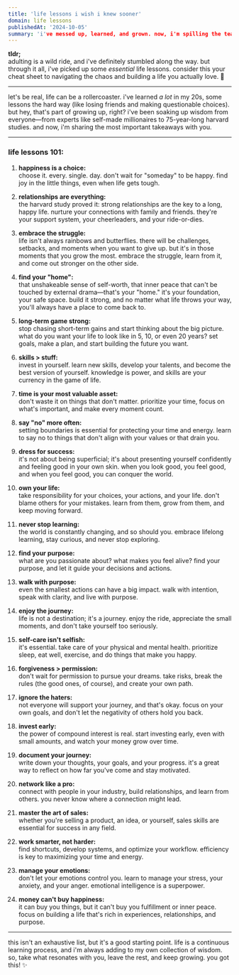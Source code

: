 ```yaml
---
title: 'life lessons i wish i knew sooner'
domain: life lessons
publishedAt: '2024-10-05'
summary: 'i've messed up, learned, and grown. now, i'm spilling the tea on the life lessons i wish i'd known sooner. this is your cheat sheet to a happier, more fulfilling life. ✨'
---
```


**tldr;**  
adulting is a wild ride, and i've definitely stumbled along the way. but through it all, i've picked up some *essential* life lessons. consider this your cheat sheet to navigating the chaos and building a life you actually love. 💖

---

let's be real, life can be a rollercoaster. i've learned *a lot* in my 20s, some lessons the hard way (like losing friends and making questionable choices). but hey, that's part of growing up, right?  i've been soaking up wisdom from everyone—from experts like self-made millionaires to 75-year-long harvard studies. and now, i'm sharing the most important takeaways with you.

---

### life lessons 101:

1. **happiness is a choice:**  
   choose it. every. single. day. don't wait for "someday" to be happy. find joy in the little things, even when life gets tough.

2. **relationships are everything:**  
   the harvard study proved it: strong relationships are the key to a long, happy life. nurture your connections with family and friends. they're your support system, your cheerleaders, and your ride-or-dies.

3. **embrace the struggle:**  
   life isn't always rainbows and butterflies. there will be challenges, setbacks, and moments when you want to give up. but it's in those moments that you grow the most. embrace the struggle, learn from it, and come out stronger on the other side.

4. **find your "home":**  
   that unshakeable sense of self-worth, that inner peace that can't be touched by external drama—that's your "home." it's your foundation, your safe space. build it strong, and no matter what life throws your way, you'll always have a place to come back to.

5. **long-term game strong:**  
   stop chasing short-term gains and start thinking about the big picture. what do you want your life to look like in 5, 10, or even 20 years? set goals, make a plan, and start building the future you want.

6. **skills > stuff:**  
   invest in yourself. learn new skills, develop your talents, and become the best version of yourself. knowledge is power, and skills are your currency in the game of life.

7. **time is your most valuable asset:**  
   don't waste it on things that don't matter. prioritize your time, focus on what's important, and make every moment count.

8. **say "no" more often:**  
   setting boundaries is essential for protecting your time and energy. learn to say no to things that don't align with your values or that drain you.

9. **dress for success:**  
   it's not about being superficial; it's about presenting yourself confidently and feeling good in your own skin. when you look good, you feel good, and when you feel good, you can conquer the world.

10. **own your life:**  
   take responsibility for your choices, your actions, and your life. don't blame others for your mistakes. learn from them, grow from them, and keep moving forward.

11. **never stop learning:**  
   the world is constantly changing, and so should you. embrace lifelong learning, stay curious, and never stop exploring.

12. **find your purpose:**  
   what are you passionate about? what makes you feel alive? find your purpose, and let it guide your decisions and actions.

13. **walk with purpose:**  
   even the smallest actions can have a big impact. walk with intention, speak with clarity, and live with purpose.

14. **enjoy the journey:**  
   life is not a destination; it's a journey. enjoy the ride, appreciate the small moments, and don't take yourself too seriously.

15. **self-care isn't selfish:**  
   it's essential. take care of your physical and mental health. prioritize sleep, eat well, exercise, and do things that make you happy.

16. **forgiveness > permission:**  
   don't wait for permission to pursue your dreams. take risks, break the rules (the good ones, of course), and create your own path.

17. **ignore the haters:**  
   not everyone will support your journey, and that's okay. focus on your own goals, and don't let the negativity of others hold you back.

18. **invest early:**  
   the power of compound interest is real. start investing early, even with small amounts, and watch your money grow over time.

19. **document your journey:**  
   write down your thoughts, your goals, and your progress. it's a great way to reflect on how far you've come and stay motivated.

20. **network like a pro:**  
   connect with people in your industry, build relationships, and learn from others. you never know where a connection might lead.

21. **master the art of sales:**  
   whether you're selling a product, an idea, or yourself, sales skills are essential for success in any field.

22. **work smarter, not harder:**  
   find shortcuts, develop systems, and optimize your workflow. efficiency is key to maximizing your time and energy.

23. **manage your emotions:**  
   don't let your emotions control you. learn to manage your stress, your anxiety, and your anger. emotional intelligence is a superpower.

24. **money can't buy happiness:**  
   it can buy you things, but it can't buy you fulfillment or inner peace. focus on building a life that's rich in experiences, relationships, and purpose.

---

this isn't an exhaustive list, but it's a good starting point.  life is a continuous learning process, and i'm always adding to my own collection of wisdom.  so, take what resonates with you, leave the rest, and keep growing. you got this! ✨